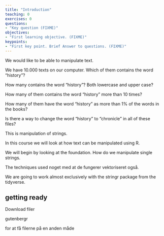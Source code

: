 ```yaml
---
title: "Introduction"
teaching: 0
exercises: 0
questions:
- "Key question (FIXME)"
objectives:
- "First learning objective. (FIXME)"
keypoints:
- "First key point. Brief Answer to questions. (FIXME)"
---
```


We would like to be able to manipulate text. 

We have 10.000 texts on our computer. Which of them contains the word "history"?

How many contains the word "history"? Both lowercase and upper case?

How many of them contains the word "history" more than 10 times? 

How many of them have the word "history" as more than 1% of the words in the books?

Is there a way to change the word "history" to "chronicle" in all of these files?

This is manipulation of strings.

In this course we will look at how text can be manipulated using R.

We will begin by looking at the foundation. How do we manipulate single strings.

The techniques used noget med at de fungerer vektoriseret også.

We are going to work almost exclusively with the stringr package from the tidyverse.

## getting ready

Download filer

gutenbergr

for at få filerne på en anden måde



